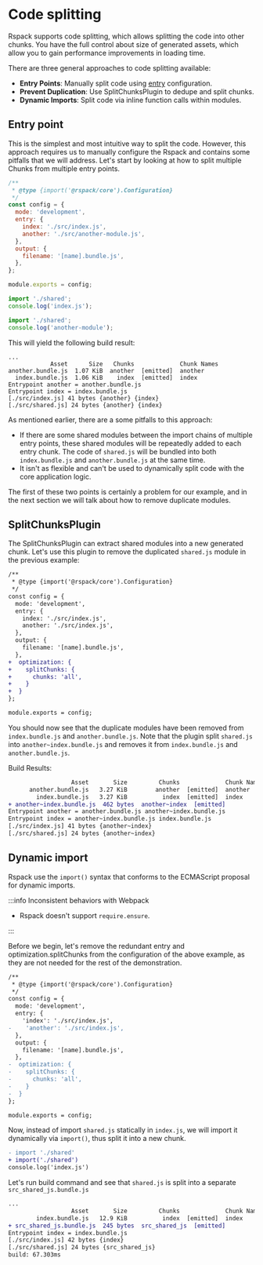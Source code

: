 
<WebpackLicense from="https://webpack.js.org/guides/code-splitting/" />

# Code splitting

Rspack supports code splitting, which allows splitting the code into other chunks. You have the full control about size of generated assets, which allow you to gain performance improvements in loading time.

There are three general approaches to code splitting available:

- **Entry Points**: Manually split code using [entry](/config/entry) configuration.
- **Prevent Duplication**: Use SplitChunksPlugin to dedupe and split chunks.
- **Dynamic Imports**: Split code via inline function calls within modules.

## Entry point

This is the simplest and most intuitive way to split the code. However, this approach requires us to manually configure the Rspack and contains some pitfalls that we will address. Let's start by looking at how to split multiple Chunks from multiple entry points.

```js title=rspack.config.js
/**
 * @type {import('@rspack/core').Configuration}
 */
const config = {
  mode: 'development',
  entry: {
    index: './src/index.js',
    another: './src/another-module.js',
  },
  output: {
    filename: '[name].bundle.js',
  },
};

module.exports = config;
```

```js title=index.js
import './shared';
console.log('index.js');
```

```js title=another-module.js
import './shared';
console.log('another-module');
```

This will yield the following build result:

```
...
            Asset      Size   Chunks             Chunk Names
another.bundle.js  1.07 KiB  another  [emitted]  another
  index.bundle.js  1.06 KiB    index  [emitted]  index
Entrypoint another = another.bundle.js
Entrypoint index = index.bundle.js
[./src/index.js] 41 bytes {another} {index}
[./src/shared.js] 24 bytes {another} {index}
```

As mentioned earlier, there are a some pitfalls to this approach:

- If there are some shared modules between the import chains of multiple entry points, these shared modules will be repeatedly added to each entry chunk. The code of `shared.js` will be bundled into both `index.bundle.js` and `another.bundle.js` at the same time.
- It isn't as flexible and can't be used to dynamically split code with the core application logic.

The first of these two points is certainly a problem for our example, and in the next section we will talk about how to remove duplicate modules.

## SplitChunksPlugin

The SplitChunksPlugin can extract shared modules into a new generated chunk. Let's use this plugin to remove the duplicated `shared.js` module in the previous example:

```diff title=rspack.config.js
/**
 * @type {import('@rspack/core').Configuration}
 */
const config = {
  mode: 'development',
  entry: {
    index: './src/index.js',
    another: './src/index.js',
  },
  output: {
    filename: '[name].bundle.js',
  },
+  optimization: {
+    splitChunks: {
+      chunks: 'all',
+    }
+  }
};

module.exports = config;
```

You should now see that the duplicate modules have been removed from `index.bundle.js` and `another.bundle.js`. Note that the plugin split `shared.js` into `another~index.bundle.js` and removes it from `index.bundle.js` and `another.bundle.js`.

Build Results:

```diff
                  Asset       Size         Chunks             Chunk Names
      another.bundle.js   3.27 KiB        another  [emitted]  another
        index.bundle.js   3.27 KiB          index  [emitted]  index
+ another~index.bundle.js  462 bytes  another~index  [emitted]
Entrypoint another = another.bundle.js another~index.bundle.js
Entrypoint index = another~index.bundle.js index.bundle.js
[./src/index.js] 41 bytes {another~index}
[./src/shared.js] 24 bytes {another~index}
```

## Dynamic import

Rspack use the `import()` syntax that conforms to the ECMAScript proposal for dynamic imports.

:::info Inconsistent behaviors with Webpack

- Rspack doesn't support `require.ensure`.

:::

Before we begin, let's remove the redundant entry and optimization.splitChunks from the configuration of the above example, as they are not needed for the rest of the demonstration.

```diff title=rspack.config.js
/**
 * @type {import('@rspack/core').Configuration}
 */
const config = {
  mode: 'development',
  entry: {
    'index': './src/index.js',
-    'another': './src/index.js',
  },
  output: {
    filename: '[name].bundle.js',
  },
-  optimization: {
-    splitChunks: {
-      chunks: 'all',
-    }
-  }
};

module.exports = config;
```

Now, instead of import `shared.js` statically in `index.js`, we will import it dynamically via `import()`, thus split it into a new chunk.

```diff title=index.js
- import './shared'
+ import('./shared')
console.log('index.js')
```

Let's run build command and see that `shared.js` is split into a separate `src_shared_js.bundle.js`

```diff
...
                  Asset       Size         Chunks             Chunk Names
        index.bundle.js   12.9 KiB          index  [emitted]  index
+ src_shared_js.bundle.js  245 bytes  src_shared_js  [emitted]
Entrypoint index = index.bundle.js
[./src/index.js] 42 bytes {index}
[./src/shared.js] 24 bytes {src_shared_js}
build: 67.303ms
```
